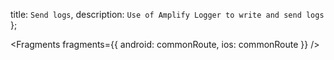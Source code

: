   title: `Send logs`,
  description: `Use of Amplify Logger to write and send logs`
};


<Fragments
  fragments={{
    android: commonRoute,
    ios: commonRoute
  }}
/>
